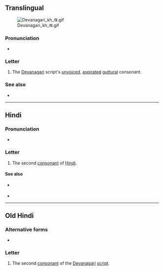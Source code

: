 {{also|क}}
{{character info/new}}

==Translingual==
[[File:Devanagari kh ख.gif|thumb]]

===Pronunciation===
* {{IPA|/kʰə/|lang=mul}}

===Letter===
{{mul-Deva|kha}}

# The [[Devanagari]] script's [[unvoiced]], [[aspirated]] [[guttural]] consonant.

===See also===
* {{list:Devanagari script letters/mul}}

----

==Hindi==

===Pronunciation===
* {{hi-IPA|ख.}}

===Letter===
{{head|hi|letter}}

# The second [[consonant]] of [[Hindi]].

====See also====
* {{sense|nuqta form}} {{l|hi|ख़}}
* {{list:Devanagari script letters/hi}}

----

==Old Hindi==

===Alternative forms===
* {{alter|inc-ohi|ष||especially in Perso-Arabic borrowings}}

===Letter===
{{head|inc-ohi|letter}}

# The second [[consonant]] of the [[Devanagari]] [[script]].